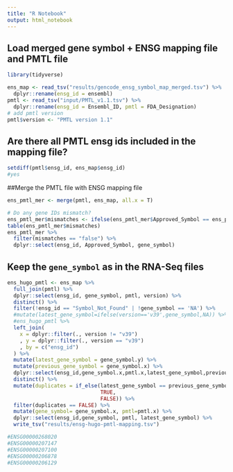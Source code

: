 ```yaml
---
title: "R Notebook"
output: html_notebook
---
```


## Load merged gene symbol + ENSG mapping file and PMTL file
```r
library(tidyverse)

ens_map <- read_tsv("results/gencode_ensg_symbol_map_merged.tsv") %>%
  dplyr::rename(ensg_id = ensembl)
pmtl <- read_tsv("input/PMTL_v1.1.tsv") %>%
  dplyr::rename(ensg_id = Ensembl_ID, pmtl = FDA_Designation)
# add pmtl version
pmtl$version <- "PMTL version 1.1"
```
## Are there all PMTL ensg ids included in the mapping file? 
```r
setdiff(pmtl$ensg_id, ens_map$ensg_id)
#yes
```

##Merge the PMTL file with ENSG mapping file
```r
ens_pmtl_mer <- merge(pmtl, ens_map, all.x = T)

# Do any gene IDs mismatch?
ens_pmtl_mer$mismatches <- ifelse(ens_pmtl_mer$Approved_Symbol == ens_pmtl_mer$gene_symbol, "true", "false")
table(ens_pmtl_mer$mismatches)
ens_pmtl_mer %>% 
  filter(mismatches == "false") %>%
  dplyr::select(ensg_id, Approved_Symbol, gene_symbol)
```
## Keep the `gene_symbol` as in the RNA-Seq files
```r
ens_hugo_pmtl <- ens_map %>%
  full_join(pmtl) %>%
  dplyr::select(ensg_id, gene_symbol, pmtl, version) %>%
  distinct() %>%
  filter(!ensg_id == "Symbol_Not_Found" | !gene_symbol == 'NA') %>%
  #mutate(latest_gene_symbol=ifelse(version=='v39',gene_symbol,NA)) %>%
  #ens_hugo_pmtl %>%
  left_join(
    x = dplyr::filter(., version != "v39")
    , y = dplyr::filter(., version == "v39")
    , by = c("ensg_id")
  ) %>%
  mutate(latest_gene_symbol = gene_symbol.y) %>%
  mutate(previous_gene_symbol = gene_symbol.x) %>%
  dplyr::select(ensg_id,gene_symbol.x,pmtl.x,latest_gene_symbol,previous_gene_symbol) %>%
  distinct() %>%
  mutate(duplicates = if_else(latest_gene_symbol == previous_gene_symbol ,
                              TRUE,
                              FALSE)) %>% 
  filter(duplicates == FALSE) %>%
  mutate(gene_symbol= gene_symbol.x, pmtl=pmtl.x) %>%
  dplyr::select(ensg_id,gene_symbol, pmtl, latest_gene_symbol) %>%
  write_tsv("results/ensg-hugo-pmtl-mapping.tsv")

#ENSG00000268020  
#ENSG00000207147
#ENSG00000207100
#ENSG00000206878
#ENSG00000206129  
```


